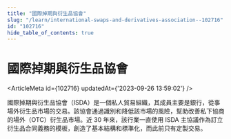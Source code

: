 ```yaml
---
title: "國際掉期與衍生品協會"
slug: "/learn/international-swaps-and-derivatives-association--102716"
id: "102716"
hide_table_of_contents: true
---
```



# 國際掉期與衍生品協會

<ArticleMeta id={102716} updatedAt={'2023-09-26 13:59:02'} />
<div className='border-solid border-b border-t-0 my-4 border-[var(--ifm-color-gray-300)]' />

國際掉期與衍生品協會（ISDA）是一個私人貿易組織，其成員主要是銀行，從事場外衍生品市場的交易。該協會通過識別和降低該市場的風險，幫助改善私下協商的場外（OTC）衍生品市場。近 30 年來，該行業一直使用 ISDA 主協議作為訂立衍生品合同義務的模板，創造了基本結構和標準化，而此前只有定製交易。
